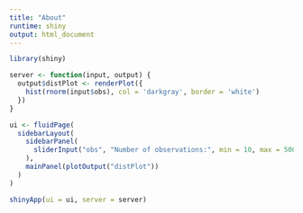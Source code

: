 ```yaml
---
title: "About"
runtime: shiny
output: html_document
---
```



```r
library(shiny)

server <- function(input, output) {
  output$distPlot <- renderPlot({
    hist(rnorm(input$obs), col = 'darkgray', border = 'white')
  })
}

ui <- fluidPage(
  sidebarLayout(
    sidebarPanel(
      sliderInput("obs", "Number of observations:", min = 10, max = 500, value = 100)
    ),
    mainPanel(plotOutput("distPlot"))
  )
)

shinyApp(ui = ui, server = server)
```